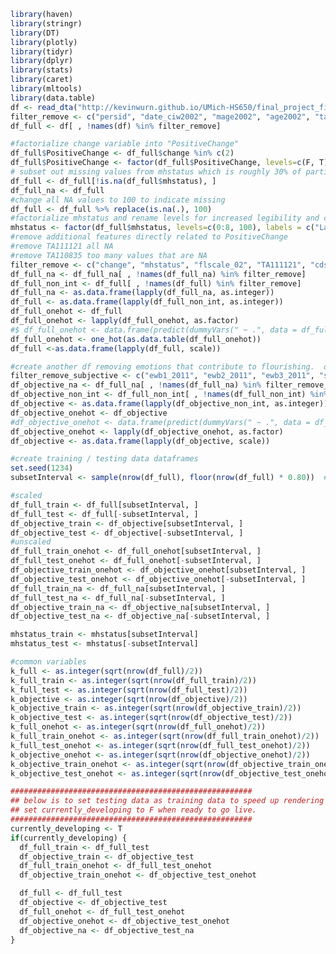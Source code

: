 ```r
library(haven)
library(stringr)
library(DT)
library(plotly)
library(tidyr)
library(dplyr)
library(stats)
library(caret)
library(mltools)
library(data.table)
df <- read_dta("http://kevinwurn.github.io/UMich-HS650/final_project_files/clean-childvarsJune2021.dta", encoding = "latin1")
filter_remove <- c("persid", "date_ciw2002", "mage2002", "age2002", "tasdate2011", "mage2011", "age2011", "eligsecL", "sample", "agecat_11", "parent11", "higheduc", "college", "employed", "sleeprecomm", "nutrit11_1", "nutrit11_2", "bingedrk3", "subusect", "goodhlth_11", "agedx_cat", "k6miss", "k6scale", "spd", "phq2", "ewb1_flr2011", "ewb2_flr2011", "ewb3_flr2011", "avgemot", "sumemot", "swb1_flr2011", "swb2_flr2011", "swb3_flr2011", "swb4_flr2011", "swb5_flr2011", "avgsoc", "sumsoc", "pwb1_flr2011", "pwb2_flr2011", "pwb3_flr2011", "pwb4_flr2011", "pwb5_flr2011", "pwb6_flr2011", "avgpsyc", "sumpsyc", "flrmiss11", "flr_fxing2011", "flourish_2011", "ewb1_lan2011", "ewb2_lan2011", "ewb3_lan2011", "swb1_lan2011", "swb2_lan2011", "swb3_lan2011", "swb4_lan2011", "swb5_lan2011", "pwb1_lan2011", "pwb2_lan2011", "pwb3_lan2011", "pwb4_lan2011", "pwb5_lan2011", "pwb6_lan2011", "lan_fxing2011", "lngsh_bin2011", "mod_bin2011", "posmh_2011", "ewb1_flr2002", "ewb2_flr2002", "ewb3_flr2002", "swb1_flr2002", "swb2_flr2002", "swb3_flr2002", "swb4_flr2002", "swb5_flr2002", "pwb1_flr2002",  "pwb2_flr2002", "pwb3_flr2002", "pwb4_flr2002", "flourishingfull_02", "flr_fxing2002", "flourish_2002", "ewb1_lan2002", "ewb2_lan2002", "ewb3_lan2002", "swb1_lan2002", "swb2_lan2002", "swb3_lan2002", "swb4_lan2002", "swb5_lan2002", "pwb1_lan2002", "pwb2_lan2002", "pwb3_lan2002", "pwb4_lan2002", "lan_fxing2002", "lngsh_bin2002", "mod_bin2002", "posmh_2002")
df_full <- df[ , !names(df) %in% filter_remove]

#factorialize change variable into "PositiveChange"
df_full$PositiveChange <- df_full$change %in% c(2)
df_full$PositiveChange <- factor(df_full$PositiveChange, levels=c(F, T), labels = c("Not Positive Change", "Positve Change"))
# subset out missing values from mhstatus which is roughly 30% of participants (835) =(
df_full <- df_full[!is.na(df_full$mhstatus), ]
df_full_na <- df_full
#change all NA values to 100 to indicate missing
df_full <- df_full %>% replace(is.na(.), 100)
#factorialize mhstatus and rename levels for increased legibility and create a separate vector as mhstatus will be removed
mhstatus <- factor(df_full$mhstatus, levels=c(0:8, 100), labels = c("Languishing to Languishing", "Languishing to Moderate", "Languishing to Flourishing", "Moderate to Languishing", "Moderate to Moderate", "Moderate to Flourishing", "Flourishing to Languishing", "Flourishing to Flourishing", "Flourishing to Flourishing", "Missing"))
#remove additional features directly related to PositiveChange
#remove TA111121 all NA
#remove TA110835 too many values that are NA
filter_remove <- c("change", "mhstatus", "flscale_02", "TA111121", "cdsiiresult", "CHLDREL", "TA110835")
df_full_na <- df_full_na[ , !names(df_full_na) %in% filter_remove]
df_full_non_int <- df_full[ , !names(df_full) %in% filter_remove]
df_full_na <- as.data.frame(lapply(df_full_na, as.integer))
df_full <- as.data.frame(lapply(df_full_non_int, as.integer))
df_full_onehot <- df_full
df_full_onehot <- lapply(df_full_onehot, as.factor)
#$ df_full_onehot <- data.frame(predict(dummyVars(" ~ .", data = df_full_onehot), newdata = df_full_onehot))
df_full_onehot <- one_hot(as.data.table(df_full_onehot))
df_full <-as.data.frame(lapply(df_full, scale))

#create another df removing emotions that contribute to flourishing.  only keep physical contributing factors to flourishing
filter_remove_subjective <- c("ewb1_2011", "ewb2_2011", "ewb3_2011", "swb1_2011", "swb2_2011", "swb3_2011", "swb4_2011", "swb5_2011", "pwb1_2011", "pwb2_2011", "pwb3_2011", "pwb4_2011", "pwb5_2011", "pwb6_2011", "nervous_2011", "hopeless_2011", "restless_2011", "effort_2011", "sad_2011", "worthless_2011", "k6sxfreq_2011", "degreefreq_2011", "k6interfere_2011", "ownactions", "probsolve", "moneymng", "creditcardmng", "supervise_2011", "leader_2011", "logical_2011", "helping_2011", "intelligence_2011", "independence_2011", "confidence_2011", "decisiveness_2011", "listening_2011", "teaching_2011", "meetppl_11", "shy_11", "selfcon_11", "perform_11", "lifesat_2011", "ewb1_02", "ewb2_02", "ewb3_02", "swb1_02", "swb2_02", "swb3_02", "swb4_02", "swb5_02", "pwb1_02", "pwb2_02", "pwb3_02", "pwb4_02", "Q23K26A", "Q23K26B", "Q23K26C", "Q23K26D", "Q23K26E", "Q23K28")
df_objective_na <- df_full_na[ , !names(df_full_na) %in% filter_remove_subjective]
df_objective_non_int <- df_full_non_int[ , !names(df_full_non_int) %in% filter_remove_subjective]
df_objective <- as.data.frame(lapply(df_objective_non_int, as.integer))
df_objective_onehot <- df_objective
#df_objective_onehot <- data.frame(predict(dummyVars(" ~ .", data = df_objective_onehot), newdata = df_objective_onehot))
df_objective_onehot <- lapply(df_objective_onehot, as.factor)
df_objective <- as.data.frame(lapply(df_objective, scale))

#create training / testing data dataframes
set.seed(1234)
subsetInterval <- sample(nrow(df_full), floor(nrow(df_full) * 0.80))  # 80% training + 20% testing

#scaled
df_full_train <- df_full[subsetInterval, ]
df_full_test <- df_full[-subsetInterval, ]
df_objective_train <- df_objective[subsetInterval, ]
df_objective_test <- df_objective[-subsetInterval, ]
#unscaled
df_full_train_onehot <- df_full_onehot[subsetInterval, ]
df_full_test_onehot <- df_full_onehot[-subsetInterval, ]
df_objective_train_onehot <- df_objective_onehot[subsetInterval, ]
df_objective_test_onehot <- df_objective_onehot[-subsetInterval, ]
df_full_train_na <- df_full_na[subsetInterval, ]
df_full_test_na <- df_full_na[-subsetInterval, ]
df_objective_train_na <- df_objective_na[subsetInterval, ]
df_objective_test_na <- df_objective_na[-subsetInterval, ]

mhstatus_train <- mhstatus[subsetInterval]
mhstatus_test <- mhstatus[-subsetInterval] 

#common variables
k_full <- as.integer(sqrt(nrow(df_full)/2))
k_full_train <- as.integer(sqrt(nrow(df_full_train)/2))
k_full_test <- as.integer(sqrt(nrow(df_full_test)/2))
k_objective <- as.integer(sqrt(nrow(df_objective)/2))
k_objective_train <- as.integer(sqrt(nrow(df_objective_train)/2))
k_objective_test <- as.integer(sqrt(nrow(df_objective_test)/2))
k_full_onehot <- as.integer(sqrt(nrow(df_full_onehot)/2))
k_full_train_onehot <- as.integer(sqrt(nrow(df_full_train_onehot)/2))
k_full_test_onehot <- as.integer(sqrt(nrow(df_full_test_onehot)/2))
k_objective_onehot <- as.integer(sqrt(nrow(df_objective_onehot)/2))
k_objective_train_onehot <- as.integer(sqrt(nrow(df_objective_train_onehot)/2))
k_objective_test_onehot <- as.integer(sqrt(nrow(df_objective_test_onehot)/2))

######################################################
## below is to set testing data as training data to speed up rendering
## set currently_developing to F when ready to go live.
######################################################
currently_developing <- T
if(currently_developing) {
  df_full_train <- df_full_test
  df_objective_train <- df_objective_test
  df_full_train_onehot <- df_full_test_onehot
  df_objective_train_onehot <- df_objective_test_onehot

  df_full <- df_full_test
  df_objective <- df_objective_test
  df_full_onehot <- df_full_test_onehot
  df_objective_onehot <- df_objective_test_onehot
  df_objective_na <- df_objective_test_na
}
```